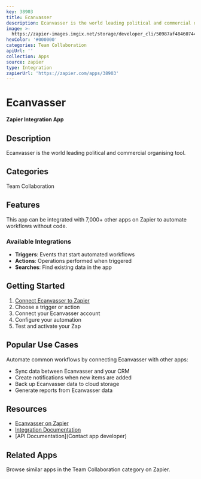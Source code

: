```yaml
---
key: 38903
title: Ecanvasser
description: Ecanvasser is the world leading political and commercial organising tool.
image: >-
  https://zapier-images.imgix.net/storage/developer_cli/50987af48460744ecfd1f2b79f00d53a.png?auto=format%2Ccompress&ixlib=python-3.0.0&q=50
hexColor: '#000000'
categories: Team Collaboration
apiUrl: ''
collection: Apps
source: zapier
type: Integration
zapierUrl: 'https://zapier.com/apps/38903'
---
```

# Ecanvasser

**Zapier Integration App**

## Description

Ecanvasser is the world leading political and commercial organising tool.

## Categories

Team Collaboration

## Features

This app can be integrated with 7,000+ other apps on Zapier to automate workflows without code.

### Available Integrations

- **Triggers**: Events that start automated workflows
- **Actions**: Operations performed when triggered
- **Searches**: Find existing data in the app

## Getting Started

1. [Connect Ecanvasser to Zapier](https://zapier.com/apps/38903)
2. Choose a trigger or action
3. Connect your Ecanvasser account
4. Configure your automation
5. Test and activate your Zap

## Popular Use Cases

Automate common workflows by connecting Ecanvasser with other apps:

- Sync data between Ecanvasser and your CRM
- Create notifications when new items are added
- Back up Ecanvasser data to cloud storage
- Generate reports from Ecanvasser data

## Resources

- [Ecanvasser on Zapier](https://zapier.com/apps/38903)
- [Integration Documentation](https://zapier.com/apps/38903/integrations)
- [API Documentation](Contact app developer)

## Related Apps

Browse similar apps in the Team Collaboration category on Zapier.

